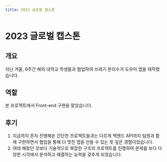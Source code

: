 ```yaml
---
title: 2023 글로벌 캡스톤
---
```


# 2023 글로벌 캡스톤

## 개요
지난 겨울, 6주간 해외 대학교 학생들과 협업하여 쓰레기 분리수거 도우미 앱을 제작했습니다. 

## 역할
본 프로젝트에서 Front-end 구현을 맡았습니다.

## 후기
1. 지금까지 혼자 진행해온 간단한 프로젝트들과는 다르게 백엔드 API까지 팀원과 함께 구현하면서 협업을 통해 더 멋진 앱을 만들 수 있는 뜻 깊은 경험이었습니다.
2. 여태 해왔던 것보다 기술적으로 복잡한 구조의 프로젝트를 진행하여 문제를 보다 다양한 시각에서 분석하고 해결하는 능력을 갖추게 되었습니다.
